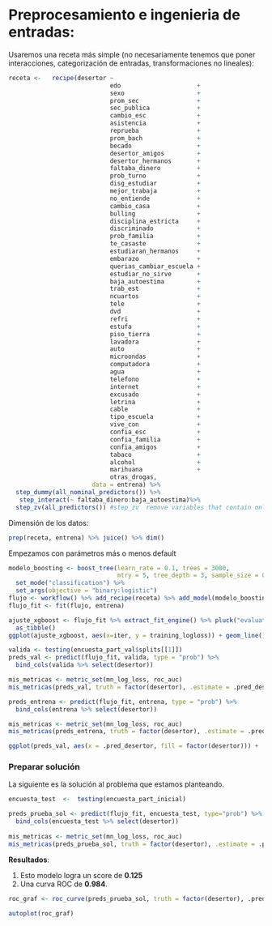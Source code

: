 # Preprocesamiento e ingenieria de entradas:


Usaremos una receta más simple (no necesariamente tenemos que poner interacciones,
categorización de entradas, transformaciones no lineales):


```r
receta <-   recipe(desertor ~ 
                            edo                     +
                            sexo                    +
                            prom_sec                +
                            sec_publica             +
                            cambio_esc              +
                            asistencia              +
                            reprueba                +
                            prom_bach               +
                            becado                  +
                            desertor_amigos         +
                            desertor_hermanos       +
                            faltaba_dinero          +
                            prob_turno              +
                            disg_estudiar           +
                            mejor_trabaja           +
                            no_entiende             +
                            cambio_casa             +
                            bulling                 +
                            disciplina_estricta     +
                            discriminado            +
                            prob_familia            +
                            te_casaste              +
                            estudiaran_hermanos     +
                            embarazo                +
                            querias_cambiar_escuela +
                            estudiar_no_sirve       +
                            baja_autoestima         +
                            trab_est                +
                            ncuartos                +
                            tele                    +
                            dvd                     +
                            refri                   +
                            estufa                  +
                            piso_tierra             +
                            lavadora                +
                            auto                    +
                            microondas              +
                            computadora             +
                            agua                    +
                            telefono                +
                            internet                +
                            excusado                +
                            letrina                 +
                            cable                   +
                            tipo_escuela            +
                            vive_con                +
                            confia_esc              +
                            confia_familia          +
                            confia_amigos           +
                            tabaco                  +
                            alcohol                 +
                            marihuana               +
                            otras_drogas,
                       data = entrena) %>%
  step_dummy(all_nominal_predictors()) %>%
   step_interact(~ faltaba_dinero:baja_autoestima)%>%
  step_zv(all_predictors()) #step_zv  remove variables that contain only a single value.
```


Dimensión de los datos:

```r
prep(receta, entrena) %>% juice() %>% dim()
```


Empezamos con parámetros más o menos default

```r
modelo_boosting <- boost_tree(learn_rate = 0.1, trees = 3000, 
                              mtry = 5, tree_depth = 3, sample_size = 0.8) %>%
  set_mode("classification") %>% 
  set_args(objective = "binary:logistic")
flujo <- workflow() %>% add_recipe(receta) %>% add_model(modelo_boosting)
flujo_fit <- fit(flujo, entrena)
```

```r
ajuste_xgboost <- flujo_fit %>% extract_fit_engine() %>% pluck("evaluation_log") %>%
  as_tibble()
ggplot(ajuste_xgboost, aes(x=iter, y = training_logloss)) + geom_line()
```




```r
valida <- testing(encuesta_part_val$splits[[1]])
preds_val <- predict(flujo_fit, valida, type = "prob") %>% 
  bind_cols(valida %>% select(desertor))
```


```r
mis_metricas <- metric_set(mn_log_loss, roc_auc)
mis_metricas(preds_val, truth = factor(desertor), .estimate = .pred_desertor, event_level = "first")
```

```r
preds_entrena <- predict(flujo_fit, entrena, type = "prob") %>% 
  bind_cols(entrena %>% select(desertor))
```


```r
mis_metricas <- metric_set(mn_log_loss, roc_auc)
mis_metricas(preds_entrena, truth = factor(desertor), .estimate = .pred_desertor, event_level = "first")
```
```r
ggplot(preds_val, aes(x = .pred_desertor, fill = factor(desertor))) +   geom_histogram(alpha=0.8)
```



### Preparar solución
La siguiente es la solución al problema que estamos planteando.


```r
encuesta_test  <-  testing(encuesta_part_inicial)

preds_prueba_sol <- predict(flujo_fit, encuesta_test, type="prob") %>% 
  bind_cols(encuesta_test %>% select(desertor)) 
 
mis_metricas <- metric_set(mn_log_loss, roc_auc)
mis_metricas(preds_prueba_sol, truth = factor(desertor), .estimate = .pred_desertor, event_level = "first") 


```





**Resultados**:

1. Esto modelo logra un score de **$0.125$**
2. Una curva ROC de **$0.984$**.


```r
roc_graf <- roc_curve(preds_prueba_sol, truth = factor(desertor), .pred_desertor,event_level = "first")

autoplot(roc_graf)
```



